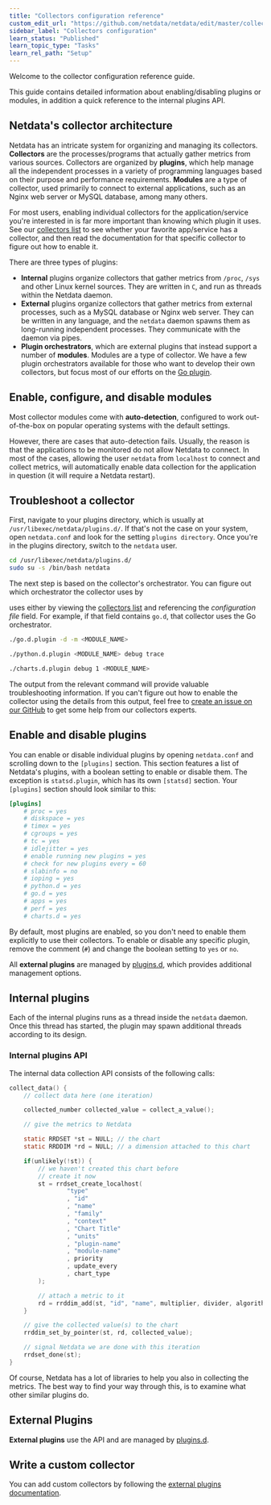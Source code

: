 ```yaml
---
title: "Collectors configuration reference"
custom_edit_url: "https://github.com/netdata/netdata/edit/master/collectors/REFERENCE.md"
sidebar_label: "Collectors configuration"
learn_status: "Published"
learn_topic_type: "Tasks"
learn_rel_path: "Setup"
---
```



Welcome to the collector configuration reference guide.

This guide contains detailed information about enabling/disabling plugins or modules, in addition a quick reference to
the internal plugins API.

## Netdata's collector architecture

Netdata has an intricate system for organizing and managing its collectors. **Collectors** are the processes/programs
that actually gather metrics from various sources. Collectors are organized by **plugins**, which help manage all the
independent processes in a variety of programming languages based on their purpose and performance requirements.
**Modules** are a type of collector, used primarily to connect to external applications, such as an Nginx web server or
MySQL database, among many others.

For most users, enabling individual collectors for the application/service you're interested in is far more important
than knowing which plugin it uses. See our [collectors list](/docs/nightly/references/collectors/supported-collectors-list) to see whether your favorite app/service has
a collector, and then read the documentation for that specific collector to figure out how to enable it.

There are three types of plugins:

-   **Internal** plugins organize collectors that gather metrics from `/proc`, `/sys` and other Linux kernel sources.
    They are written in `C`, and run as threads within the Netdata daemon.
-   **External** plugins organize collectors that gather metrics from external processes, such as a MySQL database or
    Nginx web server. They can be written in any language, and the `netdata` daemon spawns them as long-running
    independent processes. They communicate with the daemon via pipes.
-   **Plugin orchestrators**, which are external plugins that instead support a number of **modules**. Modules are a
    type of collector. We have a few plugin orchestrators available for those who want to develop their own collectors,
    but focus most of our efforts on the [Go plugin](/docs/nightly/developers/collectors/go.d.plugin).

## Enable, configure, and disable modules

Most collector modules come with **auto-detection**, configured to work out-of-the-box on popular operating systems with
the default settings.

However, there are cases that auto-detection fails. Usually, the reason is that the applications to be monitored do not
allow Netdata to connect. In most of the cases, allowing the user `netdata` from `localhost` to connect and collect
metrics, will automatically enable data collection for the application in question (it will require a Netdata restart).


## Troubleshoot a collector

First, navigate to your plugins directory, which is usually at `/usr/libexec/netdata/plugins.d/`. If that's not the case
on your system, open `netdata.conf` and look for the setting `plugins directory`. Once you're in the plugins directory,
switch to the `netdata` user.

```bash
cd /usr/libexec/netdata/plugins.d/
sudo su -s /bin/bash netdata
```

The next step is based on the collector's orchestrator. You can figure out which orchestrator the collector uses by 

uses either
by viewing the [collectors list](/docs/nightly/references/collectors/supported-collectors-list) and referencing the _configuration file_ field. For example, if that
field contains `go.d`, that collector uses the Go orchestrator.

```bash
./go.d.plugin -d -m <MODULE_NAME>

./python.d.plugin <MODULE_NAME> debug trace

./charts.d.plugin debug 1 <MODULE_NAME>
```

The output from the relevant command will provide valuable troubleshooting information. If you can't figure out how to
enable the collector using the details from this output, feel free to [create an issue on our
GitHub](https://github.com/netdata/netdata/issues/new?assignees=&labels=bug%2Cneeds+triage&template=BUG_REPORT.yml) to get some
help from our collectors experts.

## Enable and disable plugins

You can enable or disable individual plugins by opening `netdata.conf` and scrolling down to the `[plugins]` section.
This section features a list of Netdata's plugins, with a boolean setting to enable or disable them. The exception is
`statsd.plugin`, which has its own `[statsd]` section. Your `[plugins]` section should look similar to this:

```conf
[plugins]
	# proc = yes
	# diskspace = yes
	# timex = yes
	# cgroups = yes
	# tc = yes
	# idlejitter = yes
	# enable running new plugins = yes
	# check for new plugins every = 60
	# slabinfo = no
	# ioping = yes
	# python.d = yes
	# go.d = yes
	# apps = yes
	# perf = yes
	# charts.d = yes
```

By default, most plugins are enabled, so you don't need to enable them explicitly to use their collectors. To enable or
disable any specific plugin, remove the comment (`#`) and change the boolean setting to `yes` or `no`.

All **external plugins** are managed by [plugins.d](/docs/nightly/references/collectors-references/plugins.d/plugins.d), which provides additional management options.

## Internal plugins

Each of the internal plugins runs as a thread inside the `netdata` daemon. Once this thread has started, the plugin may
spawn additional threads according to its design.

### Internal plugins API

The internal data collection API consists of the following calls:

```c
collect_data() {
    // collect data here (one iteration)

    collected_number collected_value = collect_a_value();

    // give the metrics to Netdata

    static RRDSET *st = NULL; // the chart
    static RRDDIM *rd = NULL; // a dimension attached to this chart

    if(unlikely(!st)) {
        // we haven't created this chart before
        // create it now
        st = rrdset_create_localhost(
                "type"
                , "id"
                , "name"
                , "family"
                , "context"
                , "Chart Title"
                , "units"
                , "plugin-name"
                , "module-name"
                , priority
                , update_every
                , chart_type
        );

        // attach a metric to it
        rd = rrddim_add(st, "id", "name", multiplier, divider, algorithm);
    }

    // give the collected value(s) to the chart
    rrddim_set_by_pointer(st, rd, collected_value);

    // signal Netdata we are done with this iteration
    rrdset_done(st);
}
```

Of course, Netdata has a lot of libraries to help you also in collecting the metrics. The best way to find your way
through this, is to examine what other similar plugins do.

## External Plugins

**External plugins** use the API and are managed 
by [plugins.d](/docs/nightly/references/collectors-references/plugins.d/plugins.d).

## Write a custom collector

You can add custom collectors by following the [external plugins documentation](/docs/nightly/references/collectors-references/plugins.d/plugins.d).

